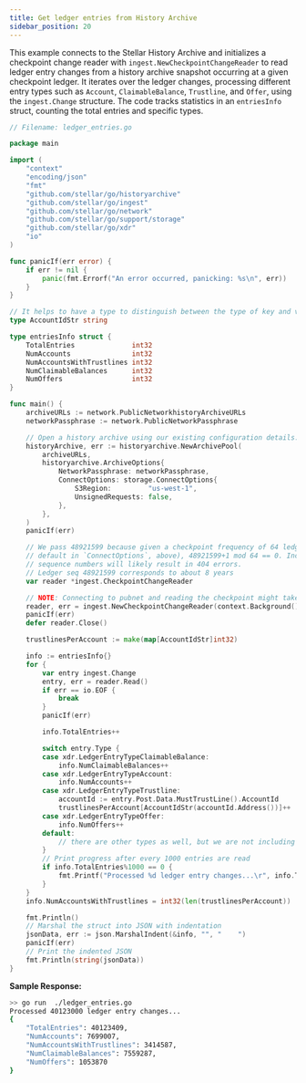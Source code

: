 ```yaml
---
title: Get ledger entries from History Archive
sidebar_position: 20
---
```


This example connects to the Stellar History Archive and initializes a checkpoint change reader with `ingest.NewCheckpointChangeReader` to read ledger entry changes from a history archive snapshot occurring at a given checkpoint ledger. It iterates over the ledger changes, processing different entry types such as `Account`, `ClaimableBalance`, `Trustline`, and `Offer`, using the `ingest.Change` structure. The code tracks statistics in an `entriesInfo` struct, counting the total entries and specific types.

<CodeExample>

```go
// Filename: ledger_entries.go

package main

import (
	"context"
	"encoding/json"
	"fmt"
	"github.com/stellar/go/historyarchive"
	"github.com/stellar/go/ingest"
	"github.com/stellar/go/network"
	"github.com/stellar/go/support/storage"
	"github.com/stellar/go/xdr"
	"io"
)

func panicIf(err error) {
	if err != nil {
		panic(fmt.Errorf("An error occurred, panicking: %s\n", err))
	}
}

// It helps to have a type to distinguish between the type of key and value, when defining a map
type AccountIdStr string

type entriesInfo struct {
	TotalEntries              int32
	NumAccounts               int32
	NumAccountsWithTrustlines int32
	NumClaimableBalances      int32
	NumOffers                 int32
}

func main() {
	archiveURLs := network.PublicNetworkhistoryArchiveURLs
	networkPassphrase := network.PublicNetworkPassphrase

	// Open a history archive using our existing configuration details.
	historyArchive, err := historyarchive.NewArchivePool(
		archiveURLs,
		historyarchive.ArchiveOptions{
			NetworkPassphrase: networkPassphrase,
			ConnectOptions: storage.ConnectOptions{
				S3Region:         "us-west-1",
				UnsignedRequests: false,
			},
		},
	)
	panicIf(err)

	// We pass 48921599 because given a checkpoint frequency of 64 ledgers (the
	// default in `ConnectOptions`, above), 48921599+1 mod 64 == 0. Incompatible
	// sequence numbers will likely result in 404 errors.
	// Ledger seq 48921599 corresponds to about 8 years
	var reader *ingest.CheckpointChangeReader

	// NOTE: Connecting to pubnet and reading the checkpoint might take a while.
	reader, err = ingest.NewCheckpointChangeReader(context.Background(), historyArchive, 48921599)
	panicIf(err)
	defer reader.Close()

	trustlinesPerAccount := make(map[AccountIdStr]int32)

	info := entriesInfo{}
	for {
		var entry ingest.Change
		entry, err = reader.Read()
		if err == io.EOF {
			break
		}
		panicIf(err)

		info.TotalEntries++

		switch entry.Type {
		case xdr.LedgerEntryTypeClaimableBalance:
			info.NumClaimableBalances++
		case xdr.LedgerEntryTypeAccount:
			info.NumAccounts++
		case xdr.LedgerEntryTypeTrustline:
			accountId := entry.Post.Data.MustTrustLine().AccountId
			trustlinesPerAccount[AccountIdStr(accountId.Address())]++
		case xdr.LedgerEntryTypeOffer:
			info.NumOffers++
		default:
			// there are other types as well, but we are not including them in this example
		}
		// Print progress after every 1000 entries are read
		if info.TotalEntries%1000 == 0 {
			fmt.Printf("Processed %d ledger entry changes...\r", info.TotalEntries)
		}
	}
	info.NumAccountsWithTrustlines = int32(len(trustlinesPerAccount))

	fmt.Println()
	// Marshal the struct into JSON with indentation
	jsonData, err := json.MarshalIndent(&info, "", "    ")
	panicIf(err)
	// Print the indented JSON
	fmt.Println(string(jsonData))
}
```

</CodeExample>

**Sample Response:**

```bash
>> go run  ./ledger_entries.go
Processed 40123000 ledger entry changes...
{
    "TotalEntries": 40123409,
    "NumAccounts": 7699007,
    "NumAccountsWithTrustlines": 3414587,
    "NumClaimableBalances": 7559287,
    "NumOffers": 1053870
}

```
